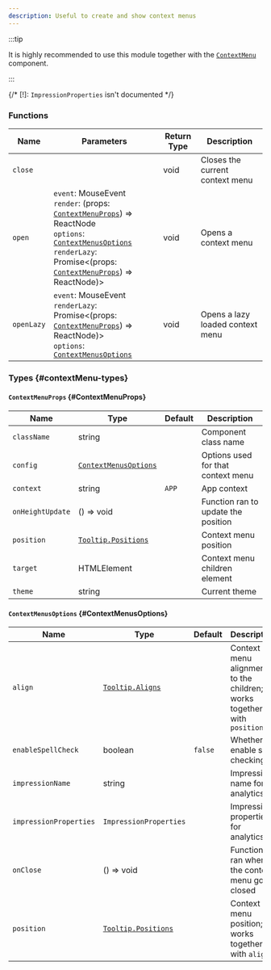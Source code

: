 ```yaml
---
description: Useful to create and show context menus
---
```



<RequiredNotice />

:::tip

It is highly recommended to use this module together with the
[`ContextMenu`](../../components/ContextMenu) component.

:::

{/* [!]: `ImpressionProperties` isn't documented */}

### Functions

| Name       | Parameters                                                                                                                                                                                                                                                                    | Return Type | Description                      |
| ---------- | ----------------------------------------------------------------------------------------------------------------------------------------------------------------------------------------------------------------------------------------------------------------------------- | ----------- | -------------------------------- |
| `close`    |                                                                                                                                                                                                                                                                               | void        | Closes the current context menu  |
| `open`     | <Required /> `event`: MouseEvent <br /> `render`: (props: [`ContextMenuProps`](#ContextMenuProps)) => ReactNode <br /> `options`: [`ContextMenusOptions`](#ContextMenusOptions) <br /> `renderLazy`: Promise\<(props: [`ContextMenuProps`](#ContextMenuProps)) => ReactNode)> | void        | Opens a context menu             |
| `openLazy` | <Required /> `event`: MouseEvent <br /> `renderLazy`: Promise\<(props: [`ContextMenuProps`](#ContextMenuProps)) => ReactNode)> <br /> `options`: [`ContextMenusOptions`](#ContextMenusOptions)                                                                                | void        | Opens a lazy loaded context menu |

### Types \{#contextMenu-types}

#### `ContextMenuProps` \{#ContextMenuProps}

| Name             | Type                                                  | Default | Description                         |
| ---------------- | ----------------------------------------------------- | ------- | ----------------------------------- |
| `className`      | string                                                |         | Component class name                |
| `config`         | [`ContextMenusOptions`](#ContextMenusOptions)         |         | Options used for that context menu  |
| `context`        | string                                                | `APP`   | App context                         |
| `onHeightUpdate` | () => void                                            |         | Function ran to update the position |
| `position`       | [`Tooltip.Positions`](../../components/Tooltip#enums) |         | Context menu position               |
| `target`         | HTMLElement                                           |         | Context menu children element       |
| `theme`          | string                                                |         | Current theme                       |

#### `ContextMenusOptions` \{#ContextMenusOptions}

| Name                   | Type                                                  | Default | Description                                                            |
| ---------------------- | ----------------------------------------------------- | ------- | ---------------------------------------------------------------------- |
| `align`                | [`Tooltip.Aligns`](../../components/Tooltip#enums)    |         | Context menu alignment to the children; works together with `position` |
| `enableSpellCheck`     | boolean                                               | `false` | Whether to enable spell checking                                       |
| `impressionName`       | string                                                |         | Impression name for analytics                                          |
| `impressionProperties` | `ImpressionProperties`                                |         | Impression properties for analytics                                    |
| `onClose`              | () => void                                            |         | Function ran when the context menu got closed                          |
| `position`             | [`Tooltip.Positions`](../../components/Tooltip#enums) |         | Context menu position; works together with `align`                     |
